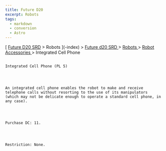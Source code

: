 ```yaml
---
title: Future D20
excerpt: Robots
tags:
  - markdown
  - conversion
  - Astro
---
```







[
[Future D20 SRD]( / ) > Robots
     ](-index)
     >
     [
      Future d20 SRD
     ](future-d20-srd-index)
     >
     [
      Robots
     ](future-d20-srd-robots-index)
     >
     [
      Robot Accessories
     ](future-d20-srd-robots-robot-accessories-index)
     > Integrated Cell Phone
    




## 
    Integrated Cell Phone (PL 5)
   



    An integrated cell phone enables the robot to make and receive telephone calls without resorting to the use of its manipulators (which may not be delicate enough to operate a standard cell phone, in any case).
   



    Purchase DC: 11.
   



    Restriction: None.
   





